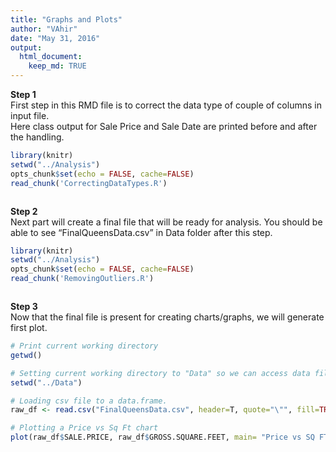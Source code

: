 ```yaml
---
title: "Graphs and Plots"
author: "VAhir"
date: "May 31, 2016"
output: 
  html_document:
    keep_md: TRUE
---
```


**Step 1**  
First step in this RMD file is to correct the data type of couple of  columns in input file.  
Here class output for Sale Price and Sale Date are printed before and after the handling.

```r
library(knitr)
setwd("../Analysis")
opts_chunk$set(echo = FALSE, cache=FALSE)
read_chunk('CorrectingDataTypes.R')
```

```r

```
  
**Step 2**  
Next part will create a final file that will be ready for analysis. 
You should be able to see "FinalQueensData.csv" in Data folder after this step.  

```r
library(knitr)
setwd("../Analysis")
opts_chunk$set(echo = FALSE, cache=FALSE)
read_chunk('RemovingOutliers.R')
```

```r

```

**Step 3**  
Now that the final file is present for creating charts/graphs, we will generate first plot.

```r

# Print current working directory
getwd()

# Setting current working directory to "Data" so we can access data file after modifications
setwd("../Data")

# Loading csv file to a data.frame.
raw_df <- read.csv("FinalQueensData.csv", header=T, quote="\"", fill=TRUE, stringsAsFactors = FALSE)

# Plotting a Price vs Sq Ft chart
plot(raw_df$SALE.PRICE, raw_df$GROSS.SQUARE.FEET, main= "Price vs SQ FT", xlab ="Price", ylab="SQ FT")

```

